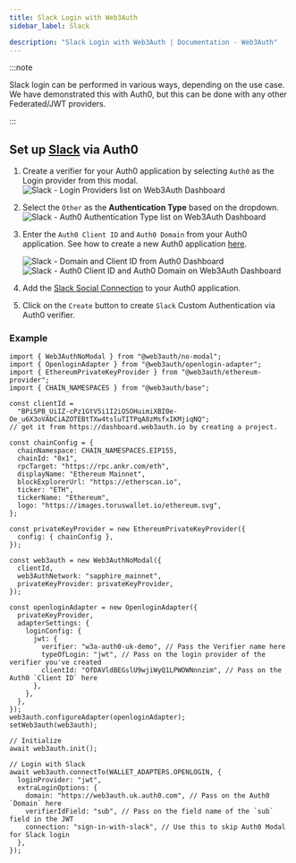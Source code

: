 ```yaml
---
title: Slack Login with Web3Auth
sidebar_label: Slack

description: "Slack Login with Web3Auth | Documentation - Web3Auth"
---
```


:::note

Slack login can be performed in various ways, depending on the use case. We have demonstrated this
with Auth0, but this can be done with any other Federated/JWT providers.

:::

## Set up [Slack](https://marketplace.auth0.com/integrations/sign-in-with-slack) via Auth0

1. Create a verifier for your Auth0 application by selecting `Auth0` as the Login provider from this
   modal.
   ![Slack - Login Providers list on Web3Auth Dashboard](/images/dashboard/create-verifier-auth0.png)
2. Select the `Other` as the **Authentication Type** based on the dropdown.
   ![Slack - Auth0 Authentication Type list on Web3Auth Dashboard](/images/dashboard/create-verifier-google.png)
3. Enter the `Auth0 Client ID` and `Auth0 Domain` from your Auth0 application. See how to create a
   new Auth0 application [here](https://auth0.com/docs/quickstart/webapp/).

   ![Slack - Domain and Client ID from Auth0 Dashboard](/images/dashboard/create-verifier-auth0-filled-common.png)
   ![Slack - Auth0 Client ID and Auth0 Domain on Web3Auth Dashboard](/images/dashboard/create-verifier-auth0-unfilled.png)

4. Add the [Slack Social Connection](https://marketplace.auth0.com/integrations/sign-in-with-slack)
   to your Auth0 application.
5. Click on the `Create` button to create `Slack` Custom Authentication via Auth0 verifier.

### Example

```tsx
import { Web3AuthNoModal } from "@web3auth/no-modal";
import { OpenloginAdapter } from "@web3auth/openlogin-adapter";
import { EthereumPrivateKeyProvider } from "@web3auth/ethereum-provider";
import { CHAIN_NAMESPACES } from "@web3auth/base";

const clientId =
  "BPi5PB_UiIZ-cPz1GtV5i1I2iOSOHuimiXBI0e-Oe_u6X3oVAbCiAZOTEBtTXw4tsluTITPqA8zMsfxIKMjiqNQ";
// get it from https://dashboard.web3auth.io by creating a project.

const chainConfig = {
  chainNamespace: CHAIN_NAMESPACES.EIP155,
  chainId: "0x1",
  rpcTarget: "https://rpc.ankr.com/eth",
  displayName: "Ethereum Mainnet",
  blockExplorerUrl: "https://etherscan.io",
  ticker: "ETH",
  tickerName: "Ethereum",
  logo: "https://images.toruswallet.io/ethereum.svg",
};

const privateKeyProvider = new EthereumPrivateKeyProvider({
  config: { chainConfig },
});

const web3auth = new Web3AuthNoModal({
  clientId,
  web3AuthNetwork: "sapphire_mainnet",
  privateKeyProvider: privateKeyProvider,
});

const openloginAdapter = new OpenloginAdapter({
  privateKeyProvider,
  adapterSettings: {
    loginConfig: {
      jwt: {
        verifier: "w3a-auth0-uk-demo", // Pass the Verifier name here
        typeOfLogin: "jwt", // Pass on the login provider of the verifier you've created
        clientId: "OfDAVldBEGslU9wjiWyQ1LPWOWNnnzim", // Pass on the Auth0 `Client ID` here
      },
    },
  },
});
web3auth.configureAdapter(openloginAdapter);
setWeb3auth(web3auth);

// Initialize
await web3auth.init();

// Login with Slack
await web3auth.connectTo(WALLET_ADAPTERS.OPENLOGIN, {
  loginProvider: "jwt",
  extraLoginOptions: {
    domain: "https://web3auth.uk.auth0.com", // Pass on the Auth0 `Domain` here
    verifierIdField: "sub", // Pass on the field name of the `sub` field in the JWT
    connection: "sign-in-with-slack", // Use this to skip Auth0 Modal for Slack login
  },
});
```
